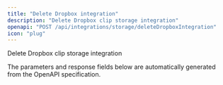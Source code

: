 ```yaml
---
title: "Delete Dropbox integration"
description: "Delete Dropbox clip storage integration"
openapi: "POST /api/integrations/storage/deleteDropboxIntegration"
icon: "plug"
---
```


Delete Dropbox clip storage integration

<Note>
The parameters and response fields below are automatically generated from the OpenAPI specification.
</Note>
